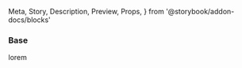   Meta,
  Story,
  Description,
  Preview,
  Props,
} from '@storybook/addon-docs/blocks'


<Meta title="Page Structure/404" />

### Base

<Preview>
  <Story name="Base">
    <span>lorem</span>
  </Story>
</Preview>
